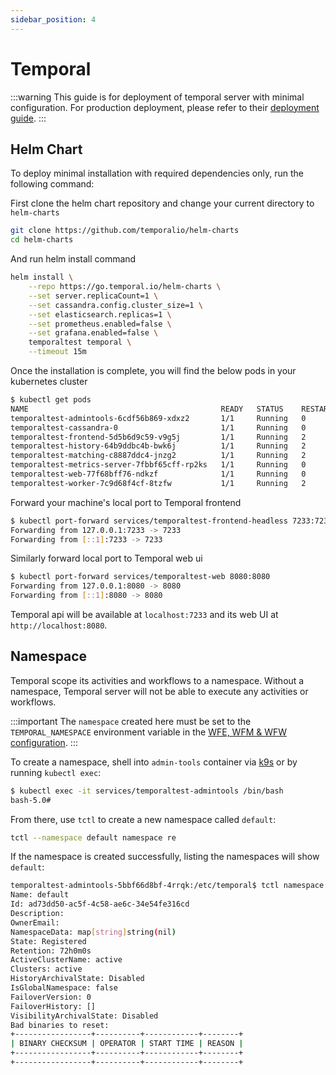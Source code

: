 ```yaml
---
sidebar_position: 4
---
```

# Temporal

:::warning
This guide is for deployment of temporal server with minimal configuration. For production deployment, please refer to
their [deployment guide](https://docs.temporal.io/production-deployment).
:::

## Helm Chart

To deploy minimal installation with required dependencies only, run the following command:

First clone the helm chart repository and change your current directory to `helm-charts`
```bash
git clone https://github.com/temporalio/helm-charts
cd helm-charts
```

And run helm install command
```bash
helm install \
    --repo https://go.temporal.io/helm-charts \
    --set server.replicaCount=1 \
    --set cassandra.config.cluster_size=1 \
    --set elasticsearch.replicas=1 \
    --set prometheus.enabled=false \
    --set grafana.enabled=false \
    temporaltest temporal \
    --timeout 15m
```

Once the installation is complete, you will find the below pods in your kubernetes cluster
```bash
$ kubectl get pods
NAME                                           READY   STATUS    RESTARTS   AGE
temporaltest-admintools-6cdf56b869-xdxz2       1/1     Running   0          11m
temporaltest-cassandra-0                       1/1     Running   0          11m
temporaltest-frontend-5d5b6d9c59-v9g5j         1/1     Running   2          11m
temporaltest-history-64b9ddbc4b-bwk6j          1/1     Running   2          11m
temporaltest-matching-c8887ddc4-jnzg2          1/1     Running   2          11m
temporaltest-metrics-server-7fbbf65cff-rp2ks   1/1     Running   0          11m
temporaltest-web-77f68bff76-ndkzf              1/1     Running   0          11m
temporaltest-worker-7c9d68f4cf-8tzfw           1/1     Running   2          11m
```

Forward your machine's local port to Temporal frontend
```bash
$ kubectl port-forward services/temporaltest-frontend-headless 7233:7233
Forwarding from 127.0.0.1:7233 -> 7233
Forwarding from [::1]:7233 -> 7233
```

Similarly forward local port to Temporal web ui
```bash
$ kubectl port-forward services/temporaltest-web 8080:8080
Forwarding from 127.0.0.1:8080 -> 8080
Forwarding from [::1]:8080 -> 8080
```

Temporal api will be available at `localhost:7233` and its web UI at `http://localhost:8080`.

## Namespace

Temporal scope its activities and workflows to a namespace. Without a namespace, Temporal server will not be able to
execute any activities or workflows.

:::important
The `namespace` created here must be set to the `TEMPORAL_NAMESPACE` environment variable in the
[WFE, WFM & WFW configuration](/docs/modules/wfe/configuration/configuration.mdx).
:::

To create a namespace, shell into `admin-tools` container via [k9s](https://k9scli.io/) or by running `kubectl exec`:
```bash
$ kubectl exec -it services/temporaltest-admintools /bin/bash
bash-5.0#
```

From there, use `tctl` to create a new namespace called `default`:
```bash
tctl --namespace default namespace re
```

If the namespace is created successfully, listing the namespaces will show `default`:
```bash
temporaltest-admintools-5bbf66d8bf-4rrqk:/etc/temporal$ tctl namespace list
Name: default
Id: ad73dd50-ac5f-4c58-ae6c-34e54fe316cd
Description: 
OwnerEmail: 
NamespaceData: map[string]string(nil)
State: Registered
Retention: 72h0m0s
ActiveClusterName: active
Clusters: active
HistoryArchivalState: Disabled
IsGlobalNamespace: false
FailoverVersion: 0
FailoverHistory: []
VisibilityArchivalState: Disabled
Bad binaries to reset:
+-----------------+----------+------------+--------+
| BINARY CHECKSUM | OPERATOR | START TIME | REASON |
+-----------------+----------+------------+--------+
+-----------------+----------+------------+--------+
```
